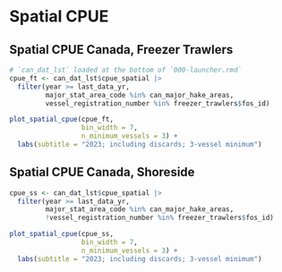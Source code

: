 # Spatial CPUE

## Spatial CPUE Canada, Freezer Trawlers
```r

# `can_dat_lst` loaded at the bottom of `000-launcher.rmd`
cpue_ft <- can_dat_lst$cpue_spatial |> 
  filter(year >= last_data_yr,
         major_stat_area_code %in% can_major_hake_areas,
         vessel_registration_number %in% freezer_trawlers$fos_id)

plot_spatial_cpue(cpue_ft,
                  bin_width = 7,
                  n_minimum_vessels = 3) +
  labs(subtitle = "2023; including discards; 3-vessel minimum")
```

## Spatial CPUE Canada, Shoreside
```r

cpue_ss <- can_dat_lst$cpue_spatial |> 
  filter(year >= last_data_yr,
         major_stat_area_code %in% can_major_hake_areas,
         !vessel_registration_number %in% freezer_trawlers$fos_id)

plot_spatial_cpue(cpue_ss,
                  bin_width = 7,
                  n_minimum_vessels = 3) +
  labs(subtitle = "2023; including discards; 3-vessel minimum")
```